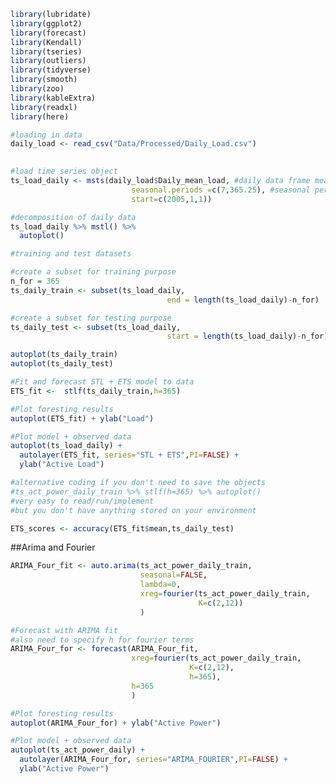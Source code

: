 ```r
library(lubridate)
library(ggplot2)
library(forecast)  
library(Kendall)
library(tseries)
library(outliers)
library(tidyverse)
library(smooth)
library(zoo)
library(kableExtra)
library(readxl)
library(here)
```

```r
#loading in data
daily_load <- read_csv("Data/Processed/Daily_Load.csv")
  

#load time series object
ts_load_daily <- msts(daily_load$Daily_mean_load, #daily data frame mean
                           seasonal.periods =c(7,365.25), #seasonal periods
                           start=c(2005,1,1))

#decomposition of daily data
ts_load_daily %>% mstl() %>%
  autoplot()
```


```r
#training and test datasets

#create a subset for training purpose
n_for = 365
ts_daily_train <- subset(ts_load_daily,
                                   end = length(ts_load_daily)-n_for)

#create a subset for testing purpose
ts_daily_test <- subset(ts_load_daily,
                                   start = length(ts_load_daily)-n_for)
```


```r
autoplot(ts_daily_train)
autoplot(ts_daily_test)
```

```r
#Fit and forecast STL + ETS model to data
ETS_fit <-  stlf(ts_daily_train,h=365)

#Plot foresting results
autoplot(ETS_fit) + ylab("Load")

#Plot model + observed data
autoplot(ts_load_daily) +
  autolayer(ETS_fit, series="STL + ETS",PI=FALSE) +
  ylab("Active Load")

#alternative coding if you don't need to save the objects
#ts_act_power_daily_train %>% stlf(h=365) %>% autoplot() 
#very easy to read/run/implement 
#but you don't have anything stored on your environment
```
```r
ETS_scores <- accuracy(ETS_fit$mean,ts_daily_test)
```

##Arima and Fourier
```r
ARIMA_Four_fit <- auto.arima(ts_act_power_daily_train, 
                             seasonal=FALSE, 
                             lambda=0,
                             xreg=fourier(ts_act_power_daily_train, 
                                          K=c(2,12))
                             )

#Forecast with ARIMA fit
#also need to specify h for fourier terms
ARIMA_Four_for <- forecast(ARIMA_Four_fit,
                           xreg=fourier(ts_act_power_daily_train,
                                        K=c(2,12),
                                        h=365),
                           h=365
                           ) 

#Plot foresting results
autoplot(ARIMA_Four_for) + ylab("Active Power")

#Plot model + observed data
autoplot(ts_act_power_daily) +
  autolayer(ARIMA_Four_for, series="ARIMA_FOURIER",PI=FALSE) +
  ylab("Active Power")
```

